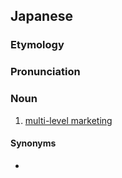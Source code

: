 ==Japanese==
{{DEFAULTSORT:れんさはんばいとりひき}}
{{wikipedia|lang=ja}}
{{ja-kanjitab|れん|さ|はん|ばい|と|o5=り|ひ|o6=き}}

===Etymology===
{{com|ja|連鎖|販売|取引|tr1=rensa|tr2=hanbai|tr3=torihiki|t1=[[chain]]|t2=[[sale]]|t3=[[transaction]]}}

===Pronunciation===
{{ja-pron|れんさ はんばい とりひき|acc=8|acc2=9|dev=10}}

===Noun===
{{ja-noun|れんさ はんばい とりひき}}

# {{lb|ja|business}} [[multi-level marketing]]

====Synonyms====
* {{ja-r|マルチ商%法|マルチ しょう%ほう}}